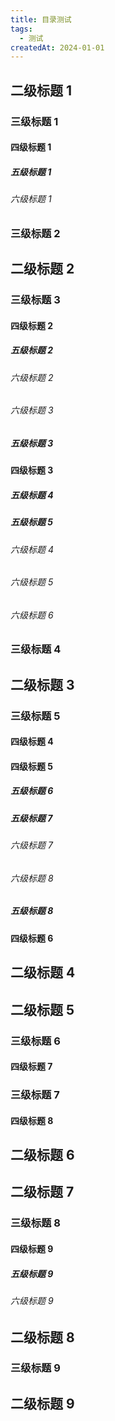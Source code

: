 ```yaml
---
title: 目录测试
tags:
  - 测试
createdAt: 2024-01-01
---
```


## 二级标题 1

### 三级标题 1

#### 四级标题 1

##### 五级标题 1

###### 六级标题 1

### 三级标题 2

## 二级标题 2

### 三级标题 3

#### 四级标题 2

##### 五级标题 2

###### 六级标题 2

###### 六级标题 3

##### 五级标题 3

#### 四级标题 3

##### 五级标题 4

##### 五级标题 5

###### 六级标题 4

###### 六级标题 5

###### 六级标题 6

### 三级标题 4

## 二级标题 3

### 三级标题 5

#### 四级标题 4

#### 四级标题 5

##### 五级标题 6

##### 五级标题 7

###### 六级标题 7

###### 六级标题 8

##### 五级标题 8

#### 四级标题 6

## 二级标题 4

## 二级标题 5

### 三级标题 6

#### 四级标题 7

### 三级标题 7

#### 四级标题 8

## 二级标题 6

## 二级标题 7

### 三级标题 8

#### 四级标题 9

##### 五级标题 9

###### 六级标题 9

## 二级标题 8

### 三级标题 9

## 二级标题 9
